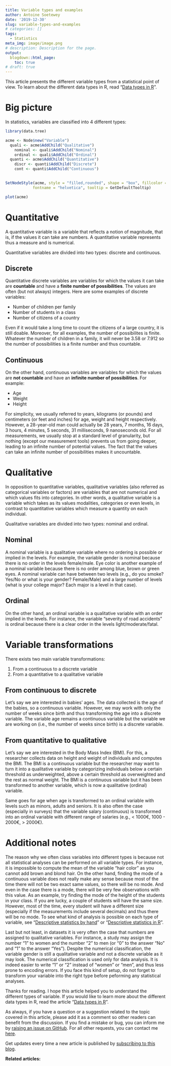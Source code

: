 ```yaml
---
title: Variable types and examples
author: Antoine Soetewey
date: '2019-12-30'
slug: variable-types-and-examples
# categories: []
tags:
  - Statistics
meta_img: image/image.png
# description: Description for the page.
output:
  blogdown::html_page:
    toc: true
# draft: true
---
```


This article presents the different variable types from a statistical point of view. To learn about the different data types in R, read "[Data types in R](/blog/data-types-in-r/)".

# Big picture

In statistics, variables are classified into 4 different types:

```r
library(data.tree)

acme <- Node$new("Variable")
  quali <- acme$AddChild("Qualitative")
    nominal <- quali$AddChild("Nominal")
    ordinal <- quali$AddChild("Ordinal")
  quanti <- acme$AddChild("Quantitative")
    discr <- quanti$AddChild("Discrete")
    cont <- quanti$AddChild("Continuous")
    

SetNodeStyle(acme, style = "filled,rounded", shape = "box", fillcolor = "LightGray", 
            fontname = "helvetica", tooltip = GetDefaultTooltip)

plot(acme)
```

# Quantitative

A quantitative variable is a variable that reflects a notion of magnitude, that is, if the values it can take are numbers. A quantitative variable represents thus a measure and is numerical.

Quantitative variables are divided into two types: discrete and continuous.

## Discrete

Quantitative discrete variables are variables for which the values it can take are **countable** and have a **finite number of possibilities**. The values are often (but not always) integers. Here are some examples of discrete variables:

* Number of children per family
* Number of students in a class
* Number of citizens of a country

Even if it would take a long time to count the citizens of a large country, it is still doable. Moreover, for all examples, the number of possibilites is finite. Whatever the number of children in a family, it will never be 3.58 or 7.912 so the number of possibilities is a finite number and thus countable.

## Continuous

On the other hand, continuous variables are variables for which the values are **not countable** and have an **infinite number of possibilities**. For example:

* Age
* Weight
* Height

For simplicity, we usually referred to years, kilograms (or pounds) and centimeters (or feet and inches) for age, weight and height respectively. However, a 28-year-old man could actually be 28 years, 7 months, 16 days, 3 hours, 4 minutes, 5 seconds, 31 milliseconds, 9 nanoseconds old. For all measurements, we usually stop at a standard level of granularity, but nothing (except our measurement tools) prevents us from going deeper, leading to an infinite number of potential values. The fact that the values can take an infinite number of possibilities makes it uncountable.

# Qualitative

In opposition to quantitative variables, qualitative variables (also referred as categorical variables or factors) are variables that are not numerical and which values fits into categories. In other words, a qualitative variable is a variable which takes as its values modalities, categories or even levels, in contrast to quantitative variables which measure a quantity on each individual.

Qualitative variables are divided into two types: nominal and ordinal.

## Nominal

A nominal variable is a qualitative variable where no ordering is possible or implied in the levels. For example, the variable gender is nominal because there is no order in the levels female/male. Eye color is another example of a nominal variable because there is no order among blue, brown or green eyes. A nominal variable can have between two levels (e.g., do you smoke? Yes/No or what is your gender? Female/Male) and a large number of levels (what is your college major? Each major is a level in that case).

## Ordinal

On the other hand, an ordinal variable is a qualitative variable with an order implied in the levels. For instance, the variable "severity of road accidents" is ordinal because there is a clear order in the levels light/moderate/fatal.

# Variable transformations

There exists two main variable transformations:

1. From a continuous to a discrete variable
1. From a quantitative to a qualitative variable

## From continuous to discrete

Let's say we are interested in babies' ages. The data collected is the age of the babies, so a continuous variable. However, we may work with only the number of weeks since birth and thus transforming the age into a discrete variable. The variable age remains a continuous variable but the variable we are working on (i.e., the number of weeks since birth) is a discrete variable.

## From quantitative to qualitative

Let's say we are interested in the Body Mass Index (BMI). For this, a researcher collects data on height and weight of individuals and computes the BMI. The BMI is a continuous variable but the researcher may want to turn it into a qualitative variable by categorizing individuals below a certain threshold as underweighted, above a certain threshold as overweighted and the rest as normal weight. The BMI is a continuous variable but it has been transformed to another variable, which is now a qualitative (ordinal) variable.

Same goes for age when age is transformed to an ordinal variable with levels such as minors, adults and seniors. It is also often the case (especially in surveys) that the variable salary (continuous) is transformed into an ordinal variable with different range of salaries (e.g., < 1000€, 1000 - 2000€, > 2000€).

# Additional notes

The reason why we often class variables into different types is because not all statistical analyses can be performed on all variable types. For instance, it is impossible to compute the mean of the variable "hair color" as you cannot add brown and blond hair. On the other hand, finding the mode of a continuous variable does not really make any sense because most of the time there will not be two exact same values, so there will be no mode. And even in the case there is a mode, there will be very few observations with this value. As an example, try finding the mode of the height of the students in your class. If you are lucky, a couple of students will have the same size. However, most of the time, every student will have a different size (especially if the measurements include several decimals) and thus there will be no mode. To see what kind of analysis is possible on each type of variable, see "[Descriptive statistics by hand](/blog/descriptive-statistics-by-hand/)" or "[Descriptive statistics in R](/blog/descriptive-statistics-in-r/)".

Last but not least, in datasets it is very often the case that numbers are assigned to qualitative variables. For instance, a study may assign the number "1" to women and the number "2" to men (or "0" to the answer "No" and "1" to the answer "Yes"). Despite the numerical classification, the variable gender is still a qualitative variable and not a discrete variable as it may look. The numerical classification is used only for data analysis. It is indeed easier to write "1" or "2" instead of "women" or "men", and thus less prone to encoding errors. If you face this kind of setup, do not forget to transform your variable into the right type before peforming any statistical analyses.

Thanks for reading. I hope this article helped you to understand the different types of variable. If you would like to learn more about the different data types in R, read the article "[Data types in R](/blog/data-types-in-r/)".

As always, if you have a question or a suggestion related to the topic covered in this article, please add it as a comment so other readers can benefit from the discussion. If you find a mistake or bug, you can inform me by <a href="https://github.com/AntoineSoetewey/statsandr/issues" target="_blank" rel="noopener">raising an issue on GitHub</a>. For all other requests, you can contact me [here](/contact/).

Get updates every time a new article is published by [subscribing to this blog](/subscribe/).

**Related articles:**

<script src="//rss.bloople.net/?url=https%3A%2F%2Fwww.statsandr.com%2Ftags%2Fstatistics%2Findex.xml&detail=-1&limit=5&showtitle=false&type=js"></script>
